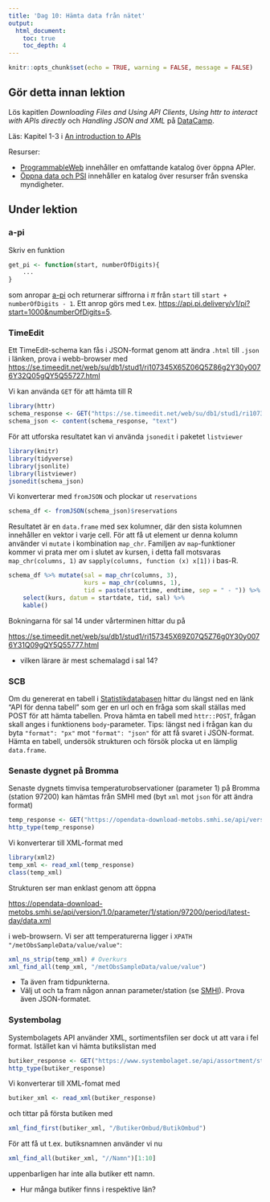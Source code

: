 ```yaml
---
title: 'Dag 10: Hämta data från nätet'
output:
  html_document:
    toc: true
    toc_depth: 4    
---
```

```r
knitr::opts_chunk$set(echo = TRUE, warning = FALSE, message = FALSE)
```
## Gör detta innan lektion

Lös kapitlen *Downloading Files and Using API Clients*, *Using httr to interact with APIs directly* och *Handling JSON and XML* på [DataCamp](https://www.datacamp.com/groups/statistisk-databehandling-vt18).

Läs: Kapitel 1-3 i [An introduction to APIs](https://zapier.com/learn/apis/)

Resurser: 

* [ProgrammableWeb](https://www.programmableweb.com/) innehåller en omfattande katalog över öppna APIer.
* [Öppna data och PSI](https://oppnadata.se/) innehåller en katalog över resurser från svenska myndigheter.

## Under lektion

### a-pi

Skriv en funktion
```r
get_pi <- function(start, numberOfDigits){
    ...
}
```
som anropar [a-pi](https://pi.delivery/#apipi_get) och returnerar siffrorna i $\pi$ från `start` till `start + numberOfDigits - 1`. Ett anrop görs med t.ex. <https://api.pi.delivery/v1/pi?start=1000&numberOfDigits=5>.

### TimeEdit

Ett TimeEdit-schema kan fås i JSON-format genom att ändra `.html` till `.json` i länken, prova i webb-browser med
<https://se.timeedit.net/web/su/db1/stud1/ri107345X65Z06Q5Z86g2Y30y0076Y32Q05gQY5Q55727.html>

Vi kan använda `GET` för att hämta till R

```r
library(httr)
schema_response <- GET("https://se.timeedit.net/web/su/db1/stud1/ri107345X65Z06Q5Z86g2Y30y0076Y32Q05gQY5Q55727.json")
schema_json <- content(schema_response, "text")
```

För att utforska resultatet kan vi använda `jsonedit` i paketet `listviewer`
```r
library(knitr)
library(tidyverse)
library(jsonlite)
library(listviewer)
jsonedit(schema_json)
```

Vi konverterar med `fromJSON` och plockar ut `reservations`
```r
schema_df <- fromJSON(schema_json)$reservations
```

Resultatet är en `data.frame` med sex kolumner, där den sista kolumnen innehåller en vektor i varje cell. För att få ut element ur denna kolumn använder vi `mutate` i kombination `map_chr`. Familjen av `map`-funktioner kommer vi prata mer om i slutet av kursen, i detta fall motsvaras `map_chr(columns, 1)` av `sapply(columns, function (x) x[1])` i bas-R.


```r
schema_df %>% mutate(sal = map_chr(columns, 3), 
                     kurs = map_chr(columns, 1), 
                     tid = paste(starttime, endtime, sep = " - ")) %>% 
    select(kurs, datum = startdate, tid, sal) %>% 
    kable()
```


Bokningarna för sal 14 under vårterminen hittar du på

<https://se.timeedit.net/web/su/db1/stud1/ri157345X69Z07Q5Z76g0Y30y0076Y31Q09gQY5Q55777.html>

* vilken lärare är mest schemalagd i sal 14?

### SCB

Om du genererat en tabell i [Statistikdatabasen](http://www.statistikdatabasen.scb.se/) hittar du längst ned en länk "API för denna tabell" som ger en url och en fråga som skall ställas med POST för att hämta tabellen. Prova hämta en tabell med `httr::POST`, frågan skall anges i funktionens `body`-parameter. Tips: längst ned i frågan kan du byta `"format": "px"` mot `"format": "json"` för att få svaret i JSON-format. Hämta en tabell, undersök strukturen och försök plocka ut en lämplig `data.frame`.

### Senaste dygnet på Bromma

Senaste dygnets timvisa temperaturobservationer (parameter 1) på Bromma (station 97200) kan hämtas från SMHI med (byt `xml` mot `json` för att ändra format)

```r
temp_response <- GET("https://opendata-download-metobs.smhi.se/api/version/1.0/parameter/1/station/97200/period/latest-day/data.xml")
http_type(temp_response)
```

Vi konverterar till XML-format med

```r
library(xml2)
temp_xml <- read_xml(temp_response)
class(temp_xml)
```

Strukturen ser man enklast genom att öppna 

<https://opendata-download-metobs.smhi.se/api/version/1.0/parameter/1/station/97200/period/latest-day/data.xml> 

i web-browsern. Vi ser att temperaturerna ligger i `XPATH` `"/metObsSampleData/value/value"`:

```r
xml_ns_strip(temp_xml) # Överkurs
xml_find_all(temp_xml, "/metObsSampleData/value/value")
```
* Ta även fram tidpunkterna.
* Välj ut och ta fram någon annan parameter/station (se [SMHI](https://opendata-download-metobs.smhi.se/explore/#)). Prova även JSON-formatet.

### Systembolag

Systembolagets API använder XML, sortimentsfilen ser dock ut att vara i fel format. Istället kan vi hämta butikslistan med
```r
butiker_response <- GET("https://www.systembolaget.se/api/assortment/stores/xml")
http_type(butiker_response)
```

Vi konverterar till XML-fomat med

```r
butiker_xml <- read_xml(butiker_response)
```
och tittar på första butiken med
```r
xml_find_first(butiker_xml, "/ButikerOmbud/ButikOmbud")
```
För att få ut t.ex. butiksnamnen använder vi nu
```r
xml_find_all(butiker_xml, "//Namn")[1:10]
```

uppenbarligen har inte alla butiker ett namn. 

* Hur många butiker finns i respektive län?




